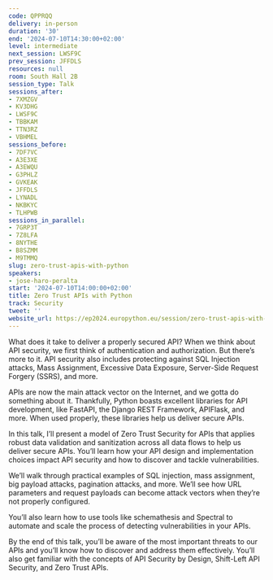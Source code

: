 ```yaml
---
code: QPPRQQ
delivery: in-person
duration: '30'
end: '2024-07-10T14:30:00+02:00'
level: intermediate
next_session: LWSF9C
prev_session: JFFDLS
resources: null
room: South Hall 2B
session_type: Talk
sessions_after:
- 7XMZGV
- KV3DHG
- LWSF9C
- TBBKAM
- TTN3RZ
- VBHMEL
sessions_before:
- 7DF7VC
- A3E3XE
- A3EWQU
- G3PHLZ
- GVKEAK
- JFFDLS
- LYNADL
- NKBKYC
- TLHPWB
sessions_in_parallel:
- 7GRP3T
- 7Z8LFA
- 8NYTHE
- B8SZMM
- M9TMMQ
slug: zero-trust-apis-with-python
speakers:
- jose-haro-peralta
start: '2024-07-10T14:00:00+02:00'
title: Zero Trust APIs with Python
track: Security
tweet: ''
website_url: https://ep2024.europython.eu/session/zero-trust-apis-with-python
---
```


What does it take to deliver a properly secured API? When we think about API security, we first think of authentication and authorization. But there’s more to it. API security also includes protecting against SQL Injection attacks, Mass Assignment, Excessive Data Exposure, Server-Side Request Forgery (SSRS), and more.

APIs are now the main attack vector on the Internet, and we gotta do something about it. Thankfully, Python boasts excellent libraries for API development, like FastAPI, the Django REST Framework, APIFlask, and more. When used properly, these libraries help us deliver secure APIs.

In this talk, I’ll present a model of Zero Trust Security for APIs that applies robust data validation and sanitization across all data flows to help us deliver secure APIs. You’ll learn how your API design and implementation choices impact API security and how to discover and tackle vulnerabilities.

We’ll walk through practical examples of SQL injection, mass assignment, big payload attacks, pagination attacks, and more. We’ll see how URL parameters and request payloads can become attack vectors when they’re not properly configured.

You’ll also learn how to use tools like schemathesis and Spectral to automate and scale the process of detecting vulnerabilities in your APIs.

By the end of this talk, you’ll be aware of the most important threats to our APIs and you’ll know how to discover and address them effectively. You’ll also get familiar with the concepts of API Security by Design, Shift-Left API Security, and Zero Trust APIs.
